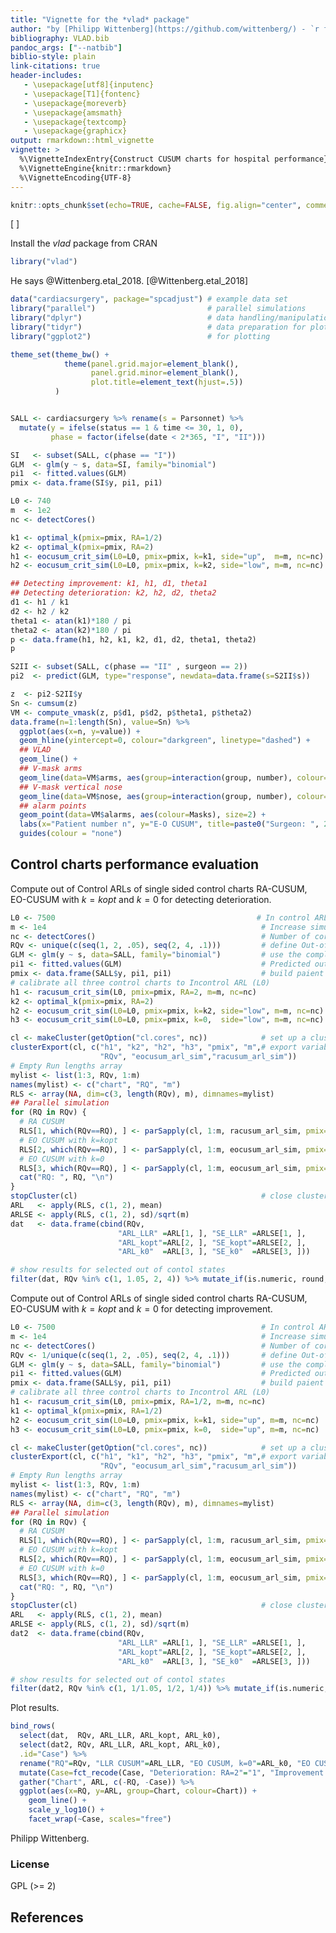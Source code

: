 ```yaml
---
title: "Vignette for the *vlad* package"
author: "by [Philipp Wittenberg](https://github.com/wittenberg/) - `r format(Sys.time(), '%d %B %Y')`"
bibliography: VLAD.bib
pandoc_args: ["--natbib"]
biblio-style: plain
link-citations: true
header-includes:
   - \usepackage[utf8]{inputenc}
   - \usepackage[T1]{fontenc}
   - \usepackage{moreverb}
   - \usepackage{amsmath}
   - \usepackage{textcomp}
   - \usepackage{graphicx}
output: rmarkdown::html_vignette
vignette: >
  %\VignetteIndexEntry{Construct CUSUM charts for hospital performance}
  %\VignetteEngine{knitr::rmarkdown}
  %\VignetteEncoding{UTF-8}
---
```


```r
knitr::opts_chunk$set(echo=TRUE, cache=FALSE, fig.align="center", comment="#>", eval=TRUE)
```
\[
\DeclareMathOperator*{\gleich}{=}
\]


Install the *vlad* package from CRAN

```r
library("vlad")
```

He says @Wittenberg.etal_2018.
[@Wittenberg.etal_2018]

```r
data("cardiacsurgery", package="spcadjust") # example data set
library("parallel")                         # parallel simulations
library("dplyr")                            # data handling/manipulation
library("tidyr")                            # data preparation for plotting
library("ggplot2")                          # for plotting

theme_set(theme_bw() +
            theme(panel.grid.major=element_blank(),
                  panel.grid.minor=element_blank(),
                  plot.title=element_text(hjust=.5))
          )


SALL <- cardiacsurgery %>% rename(s = Parsonnet) %>%
  mutate(y = ifelse(status == 1 & time <= 30, 1, 0),
         phase = factor(ifelse(date < 2*365, "I", "II")))

SI   <- subset(SALL, c(phase == "I"))
GLM  <- glm(y ~ s, data=SI, family="binomial")
pi1  <- fitted.values(GLM)
pmix <- data.frame(SI$y, pi1, pi1)

L0 <- 740
m  <- 1e2
nc <- detectCores()

k1 <- optimal_k(pmix=pmix, RA=1/2)
k2 <- optimal_k(pmix=pmix, RA=2)
h1 <- eocusum_crit_sim(L0=L0, pmix=pmix, k=k1, side="up",  m=m, nc=nc)
h2 <- eocusum_crit_sim(L0=L0, pmix=pmix, k=k2, side="low", m=m, nc=nc)

## Detecting improvement: k1, h1, d1, theta1
## Detecting deterioration: k2, h2, d2, theta2
d1 <- h1 / k1
d2 <- h2 / k2
theta1 <- atan(k1)*180 / pi
theta2 <- atan(k2)*180 / pi
p <- data.frame(h1, h2, k1, k2, d1, d2, theta1, theta2)
p

S2II <- subset(SALL, c(phase == "II" , surgeon == 2))
pi2  <- predict(GLM, type="response", newdata=data.frame(s=S2II$s))

z  <- pi2-S2II$y
Sn <- cumsum(z)
VM <- compute_vmask(z, p$d1, p$d2, p$theta1, p$theta2)
data.frame(n=1:length(Sn), value=Sn) %>%
  ggplot(aes(x=n, y=value)) +
  geom_hline(yintercept=0, colour="darkgreen", linetype="dashed") +
  ## VLAD
  geom_line() +
  ## V-mask arms
  geom_line(data=VM$arms, aes(group=interaction(group, number), colour=Masks), alpha=.3) +
  ## V-mask vertical nose
  geom_line(data=VM$nose, aes(group=interaction(group, number), colour=Masks), alpha=.3) +
  ## alarm points
  geom_point(data=VM$alarms, aes(colour=Masks), size=2) +
  labs(x="Patient number n", y="E-O CUSUM", title=paste0("Surgeon: ", 2)) +
  guides(colour = "none")
```

## Control charts performance evaluation
Compute out of Control ARLs of single sided control charts RA-CUSUM, EO-CUSUM with $k=kopt$ and $k=0$ for detecting deterioration.
```r
L0 <- 7500                                             # In control ARL of single sided control chart
m <- 1e4                                                # Increase simulation size for higher accurracy
nc <- detectCores()                                     # Number of cores used for parallel simulations 
RQv <- unique(c(seq(1, 2, .05), seq(2, 4, .1)))         # define Out-of-control ARL states
GLM <- glm(y ~ s, data=SALL, family="binomial")         # use the complete data set
pi1 <- fitted.values(GLM)                               # Predicted outcome from the risk-model
pmix <- data.frame(SALL$y, pi1, pi1)                    # build paient mix
# calibrate all three control charts to Incontrol ARL (L0)
h1 <- racusum_crit_sim(L0, pmix=pmix, RA=2, m=m, nc=nc)
k2 <- optimal_k(pmix=pmix, RA=2)
h2 <- eocusum_crit_sim(L0=L0, pmix=pmix, k=k2, side="low", m=m, nc=nc)
h3 <- eocusum_crit_sim(L0=L0, pmix=pmix, k=0,  side="low", m=m, nc=nc)

cl <- makeCluster(getOption("cl.cores", nc))            # set up a cluster for parallel simulation
clusterExport(cl, c("h1", "k2", "h2", "h3", "pmix", "m",# export variables and functions for parallel processing
                    "RQv", "eocusum_arl_sim","racusum_arl_sim"))
# Empty Run lengths array
mylist <- list(1:3, RQv, 1:m)
names(mylist) <- c("chart", "RQ", "m")
RLS <- array(NA, dim=c(3, length(RQv), m), dimnames=mylist)
## Parallel simulation
for (RQ in RQv) {
  # RA CUSUM
  RLS[1, which(RQv==RQ), ] <- parSapply(cl, 1:m, racusum_arl_sim, pmix=pmix, h=h1, RQ=RQ, RA=2)
  # EO CUSUM with k=kopt
  RLS[2, which(RQv==RQ), ] <- parSapply(cl, 1:m, eocusum_arl_sim, pmix=pmix, k=k2, h=h2, RQ=RQ, side="low")
  # EO CUSUM with k=0
  RLS[3, which(RQv==RQ), ] <- parSapply(cl, 1:m, eocusum_arl_sim, pmix=pmix, k=0,  h=h3, RQ=RQ, side="low")
  cat("RQ: ", RQ, "\n")
}
stopCluster(cl)                                         # close cluster for parallel simulation
ARL   <- apply(RLS, c(1, 2), mean)
ARLSE <- apply(RLS, c(1, 2), sd)/sqrt(m)
dat   <- data.frame(cbind(RQv, 
                        "ARL_LLR" =ARL[1, ], "SE_LLR" =ARLSE[1, ], 
                        "ARL_kopt"=ARL[2, ], "SE_kopt"=ARLSE[2, ], 
                        "ARL_k0"  =ARL[3, ], "SE_k0"  =ARLSE[3, ]))
```

```r
# show results for selected out of contol states
filter(dat, RQv %in% c(1, 1.05, 2, 4)) %>% mutate_if(is.numeric, round, 2)
```

Compute out of Control ARLs of single sided control charts RA-CUSUM, EO-CUSUM with $k=kopt$ and $k=0$ for detecting improvement.
```r
L0 <- 7500                                              # In control ARL of single sided control chart
m <- 1e4                                                # Increase simulation size for higher accurracy
nc <- detectCores()                                     # Number of cores used for parallel simulations 
RQv <- 1/unique(c(seq(1, 2, .05), seq(2, 4, .1)))       # define Out-of-control ARL states
GLM <- glm(y ~ s, data=SALL, family="binomial")         # use the complete data set
pi1 <- fitted.values(GLM)                               # Predicted outcome from the risk-model
pmix <- data.frame(SALL$y, pi1, pi1)                    # build paient mix
# calibrate all three control charts to Incontrol ARL (L0)
h1 <- racusum_crit_sim(L0, pmix=pmix, RA=1/2, m=m, nc=nc)
k1 <- optimal_k(pmix=pmix, RA=1/2)
h2 <- eocusum_crit_sim(L0=L0, pmix=pmix, k=k1, side="up", m=m, nc=nc)
h3 <- eocusum_crit_sim(L0=L0, pmix=pmix, k=0,  side="up", m=m, nc=nc)

cl <- makeCluster(getOption("cl.cores", nc))            # set up a cluster for parallel simulation
clusterExport(cl, c("h1", "k1", "h2", "h3", "pmix", "m",# export variables and functions for parallel processing
                    "RQv", "eocusum_arl_sim","racusum_arl_sim"))
# Empty Run lengths array
mylist <- list(1:3, RQv, 1:m)
names(mylist) <- c("chart", "RQ", "m")
RLS <- array(NA, dim=c(3, length(RQv), m), dimnames=mylist)
## Parallel simulation
for (RQ in RQv) {
  # RA CUSUM
  RLS[1, which(RQv==RQ), ] <- parSapply(cl, 1:m, racusum_arl_sim, pmix=pmix, h=h1, RQ=RQ, RA=1/2)
  # EO CUSUM with k=kopt
  RLS[2, which(RQv==RQ), ] <- parSapply(cl, 1:m, eocusum_arl_sim, pmix=pmix, k=k1, h=h2, RQ=RQ, side="up")
  # EO CUSUM with k=0
  RLS[3, which(RQv==RQ), ] <- parSapply(cl, 1:m, eocusum_arl_sim, pmix=pmix, k=0,  h=h3, RQ=RQ, side="up")
  cat("RQ: ", RQ, "\n")
}
stopCluster(cl)                                         # close cluster for parallel simulation
ARL   <- apply(RLS, c(1, 2), mean)
ARLSE <- apply(RLS, c(1, 2), sd)/sqrt(m)
dat2  <- data.frame(cbind(RQv, 
                        "ARL_LLR" =ARL[1, ], "SE_LLR" =ARLSE[1, ], 
                        "ARL_kopt"=ARL[2, ], "SE_kopt"=ARLSE[2, ], 
                        "ARL_k0"  =ARL[3, ], "SE_k0"  =ARLSE[3, ]))
```

```r
# show results for selected out of contol states
filter(dat2, RQv %in% c(1, 1/1.05, 1/2, 1/4)) %>% mutate_if(is.numeric, round, 2)
```

Plot results.
```r
bind_rows(
  select(dat,  RQv, ARL_LLR, ARL_kopt, ARL_k0),
  select(dat2, RQv, ARL_LLR, ARL_kopt, ARL_k0),
  .id="Case") %>% 
  rename("RQ"=RQv, "LLR CUSUM"=ARL_LLR, "EO CUSUM, k=0"=ARL_k0, "EO CUSUM, k=kopt"=ARL_kopt) %>%
  mutate(Case=fct_recode(Case, "Deterioration: RA=2"="1", "Improvement: RA=1/2"="2")) %>%
  gather("Chart", ARL, c(-RQ, -Case)) %>%
  ggplot(aes(x=RQ, y=ARL, group=Chart, colour=Chart)) +
    geom_line() +
    scale_y_log10() +
    facet_wrap(~Case, scales="free")
```


Philipp Wittenberg.

### License

GPL (>= 2)

## References
